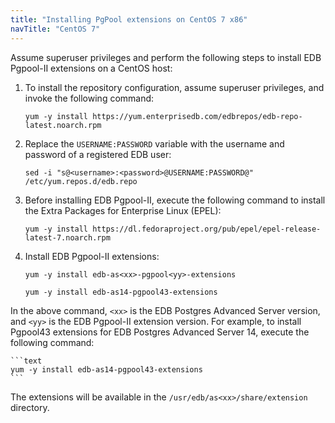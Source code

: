 ```yaml
---
title: "Installing PgPool extensions on CentOS 7 x86"
navTitle: "CentOS 7"
---
```


Assume superuser privileges and perform the following steps to install EDB Pgpool-II extensions on a CentOS host:

1.  To install the repository configuration, assume superuser privileges, and invoke the following command:
    ```text
    yum -y install https://yum.enterprisedb.com/edbrepos/edb-repo-latest.noarch.rpm
    ```

2.  Replace the `USERNAME:PASSWORD` variable with the username and password of a registered EDB user:

    ```text
    sed -i "s@<username>:<password>@USERNAME:PASSWORD@" /etc/yum.repos.d/edb.repo
    ```

3.  Before installing EDB Pgpool-II, execute the following command to install the Extra Packages for Enterprise Linux (EPEL):
    ```text
    yum -y install https://dl.fedoraproject.org/pub/epel/epel-release-latest-7.noarch.rpm
    ```

5.  Install EDB Pgpool-II extensions:
    ```text
    yum -y install edb-as<xx>-pgpool<yy>-extensions
    ```


    ```text
    yum -y install edb-as14-pgpool43-extensions
    ```

In the above command, `<xx>` is the EDB Postgres Advanced Server version, and `<yy>` is the EDB Pgpool-II extension version. For example, to install Pgpool43 extensions for EDB Postgres Advanced Server 14, execute the following command:

    ```text
    yum -y install edb-as14-pgpool43-extensions
    ```

The extensions will be available in the `/usr/edb/as<xx>/share/extension` directory.
